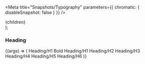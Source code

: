 

<Meta title="Snapshots/Typography" parameters={{ chromatic: { disableSnapshot: false } }} />

  <section>
    <div
      style={{
        display: 'flex',
        flexDirection: 'column',
        gap: '1rem',
        padding: '1rem',
        backgroundColor: '#F7F7F7',
        borderRadius: '4px',
      }}
    >
      {children}
    </div>
  </section>
);

### Heading

<Story name="Heading">
  {(args) => (
    <Container>
      <Typography variant="heading" type="h1_bold">
        Heading/H1 Bold
      </Typography>
      <Typography variant="heading" type="h1">
        Heading/H1
      </Typography>
      <Typography variant="heading" type="h2">
        Heading/H2
      </Typography>
      <Typography variant="heading" type="h3">
        Heading/H3
      </Typography>
      <Typography variant="heading" type="h4">
        Heading/H4
      </Typography>
      <Typography variant="heading" type="h5">
        Heading/H5
      </Typography>
      <Typography variant="heading" type="h6">
        Heading/H6
      </Typography>
    </Container>
  )}
</Story>
